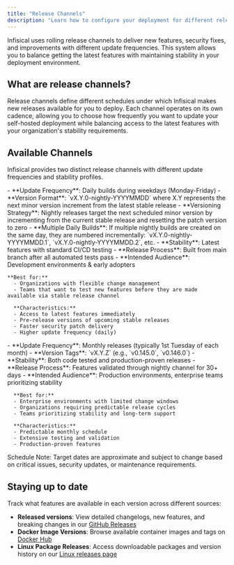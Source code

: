 ```yaml
---
title: "Release Channels"
description: "Learn how to configure your deployment for different release schedules."
---
```


Infisical uses rolling release channels to deliver new features, security fixes, and improvements with different update frequencies. 
This system allows you to balance getting the latest features with maintaining stability in your deployment environment.

## What are release channels?

Release channels define different schedules under which Infisical makes new releases available for you to deploy. 
Each channel operates on its own cadence, allowing you to choose how frequently you want to update your self-hosted deployment while balancing access to the latest features with your organization's stability requirements.


## Available Channels

Infisical provides two distinct release channels with different update frequencies and stability profiles.

<Tabs>
  <Tab title="Nightly Channel">
    - **Update Frequency**: Daily builds during weekdays (Monday-Friday)
    - **Version Format**: `vX.Y.0-nightly-YYYYMMDD` where X.Y represents the next minor version increment from the latest stable release
    - **Versioning Strategy**: Nightly releases target the next scheduled minor version by incrementing from the current stable release and resetting the patch version to zero
    - **Multiple Daily Builds**: If multiple nightly builds are created on the same day, they are numbered incrementally: `vX.Y.0-nightly-YYYYMMDD.1`, `vX.Y.0-nightly-YYYYMMDD.2`, etc.
    - **Stability**: Latest features with standard CI/CD testing
    - **Release Process**: Built from main branch after all automated tests pass
    - **Intended Audience**: Development environments & early adopters

    **Best for:**
      - Organizations with flexible change management
      - Teams that want to test new features before they are made available via stable release channel 

      **Characteristics:**
      - Access to latest features immediately
      - Pre-release versions of upcoming stable releases
      - Faster security patch delivery
      - Higher update frequency (daily)
  </Tab>
  <Tab title="Stable Channel">
      - **Update Frequency**: Monthly releases (typically 1st Tuesday of each month)
      - **Version Tags**: `vX.Y.Z` (e.g., `v0.145.0`, `v0.146.0`)
      - **Stability**: Both code tested and production-proven releases
      - **Release Process**: Features validated through nightly channel for 30+ days
      - **Intended Audience**: Production environments, enterprise teams prioritizing stability

      **Best for:**
      - Enterprise environments with limited change windows
      - Organizations requiring predictable release cycles
      - Teams prioritizing stability and long-term support

      **Characteristics:**
      - Predictable monthly schedule
      - Extensive testing and validation
      - Production-proven features
  </Tab>
</Tabs>

<Warning>
  Schedule Note: Target dates are approximate and subject to change based on critical issues, security updates, or maintenance requirements.
</Warning>

## Staying up to date

Track what features are available in each version across different sources:

- **Released versions**: View detailed changelogs, new features, and breaking changes in our [GitHub Releases](https://github.com/Infisical/infisical/releases)
- **Docker Image Versions**: Browse available container images and tags on [Docker Hub](https://hub.docker.com/r/infisical/infisical)
- **Linux Package Releases**: Access downloadable packages and version history on our [Linux releases page](https://cloudsmith.io/~infisical/repos/infisical-core/packages/)
